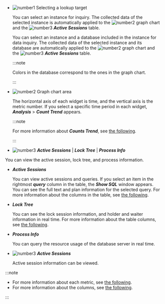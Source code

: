 -   ![number1](/img/number-01.png) Selecting a lookup target

    <InDoc product='mysql,redis,cubrid'>

    You can select an instance for inquiry. The collected data of the selected instance is automatically applied to the ![number2](/img/number-02.png) graph chart and the ![number3](/img/number-03.png) **_Active Sessions_** table.

    </InDoc>

    <InDoc product='postgresql,oracle'>

    You can select an instance and a database included in the instance for data inquiry. The collected data of the selected instance and its database are automatically applied to the ![number2](/img/number-02.png) graph chart and the ![number3](/img/number-03.png) **_Active Sessions_** table.

    :::note

    Colors in the database correspond to the ones in the graph chart.

    :::

    </InDoc>

-   ![number2](/img/number-02.png) Graph chart area

    The horizontal axis of each widget is time, and the vertical axis is the metric number. If you select a specific time period in each widget, **_Analysis_** > **_Count Trend_** appears.

    :::note

    For more information about **_Counts Trend_**, see [the following](analysis-count-trend).

    :::

<Xclude product='redis'>

-   ![number3](/img/number-03.png) **_Active Sessions_** | **_Lock Tree_** | **_Process Info_**

  You can view the active session, lock tree, and process information.


* ***Active Sessions***

  You can view active sessions and queries. If you select an item in the rightmost ***query*** column in the table, the ***Show SQL*** window appears. You can see the full text and plan information for the selected query. For more information about the columns in the table, see [the following](#column-info).

* ***Lock Tree***

  You can see the lock session information, and holder and waiter information in real time. For more information about the table columns, see [the following](#column-info).

* ***Process Info***

  You can query the resource usage of the database server in real time.


</Xclude>

<InDoc product='redis'>

-   ![number3](/img/number-03.png) **_Active Sessions_**

    Active session information can be viewed.

</InDoc>

:::note

-   For more information about each metric, see [the following](metrics-data-list). 
-   For more information about the columns, see [the following](#info-of-column).

:::
